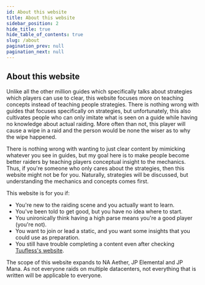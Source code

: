 ```yaml
---
id: About this website
title: About this website
sidebar_position: 2
hide_title: true
hide_table_of_contents: true
slug: /about
pagination_prev: null
pagination_next: null
---
```


## About this website
Unlike all the other million guides which specifically talks about strategies which players can use to clear, this website focuses more on teaching concepts instead of teaching people strategies. There is nothing wrong with guides that focuses specifically on strategies, but unfortunately, this also cultivates people who can only imitate what is seen on a guide while having no knowledge about actual raiding. More often than not, this player will cause a wipe in a raid and the person would be none the wiser as to why the wipe happened.

There is nothing wrong with wanting to just clear content by mimicking whatever you see in guides, but my goal here is to make people become better raiders by teaching players conceptual insight to the mechanics. Thus, if you're someone who only cares about the strategies, then this website might not be for you. Naturally, strategies will be discussed, but understanding the mechanics and concepts comes first.

This website is for you if:
- You're new to the raiding scene and you actually want to learn.
- You've been told to get good, but you have no idea where to start.
- You unironically think having a high parse means you're a good player (you're not).
- You want to join or lead a static, and you want some insights that you could use as preparation.
- You still have trouble completing a content even after checking [Tuufless's website](https://ffxiv.tuufless.com/).


The scope of this website expands to NA Aether, JP Elemental and JP Mana. As not everyone raids on multiple datacenters, not everything that is written will be applicable to everyone.
